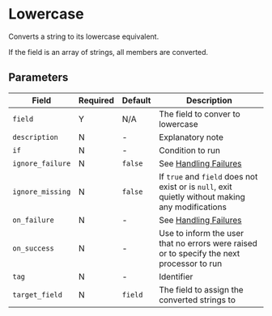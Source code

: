 
# Lowercase

<Synopsis>
Converts a string to its lowercase equivalent.
</Synopsis>

If the field is an array of strings, all members are converted.

## Parameters

|Field|Required|Default|Description|
|---|---|---|---|
|`field`|Y|N/A|The field to conver to lowercase|
|`description`|N|-|Explanatory note|
|`if`|N|-|Condition to run|
|`ignore_failure`|N|`false`|See [Handling Failures](../handling-failures.mdx)|
|`ignore_missing`|N|`false`|If `true` and `field` does not exist or is `null`, exit quietly without making any modifications|
|`on_failure`|N|-|See [Handling Failures](../handling-failures.mdx)|
|`on_success`|N|-|Use to inform the user that no errors were raised or to specify the next processor to run|
|`tag`|N|-|Identifier|
|`target_field`|N|`field`|The field to assign the converted strings to|
